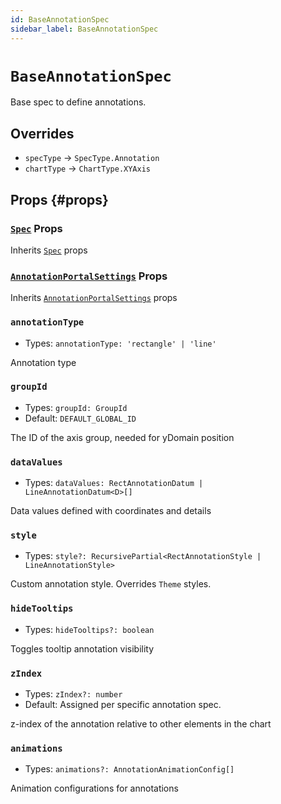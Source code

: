 ```yaml
---
id: BaseAnnotationSpec
sidebar_label: BaseAnnotationSpec
---
```


# `BaseAnnotationSpec`

Base spec to define annotations.

## Overrides

- `specType` -> `SpecType.Annotation`
- `chartType` -> `ChartType.XYAxis`

## Props {#props}

### [`Spec`](./Spec) Props

Inherits [`Spec`](./Spec) props

### [`AnnotationPortalSettings`](./AnnotationPortalSettings) Props

Inherits [`AnnotationPortalSettings`](./AnnotationPortalSettings) props

### `annotationType`
- Types: <code>annotationType: 'rectangle' | 'line'</code>

Annotation type

### `groupId`
- Types: <code>groupId: GroupId</code>
- Default: `DEFAULT_GLOBAL_ID`

The ID of the axis group, needed for yDomain position

### `dataValues`
- Types: <code>dataValues: RectAnnotationDatum | LineAnnotationDatum\<D\>[]</code>

Data values defined with coordinates and details

### `style`
- Types: <code>style?: RecursivePartial\<RectAnnotationStyle | LineAnnotationStyle\></code>

Custom annotation style. Overrides `Theme` styles.

### `hideTooltips`
- Types: <code>hideTooltips?: boolean</code>

Toggles tooltip annotation visibility

### `zIndex`
- Types: <code>zIndex?: number</code>
- Default: Assigned per specific annotation spec.

z-index of the annotation relative to other elements in the chart

### `animations`
- Types: <code>animations?: AnnotationAnimationConfig[]</code>

Animation configurations for annotations
